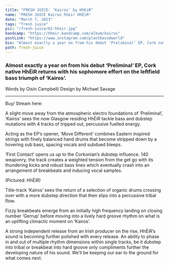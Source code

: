 ---
title: "FRESH JUICE: ‘Kairos’ by HhÉiR"
name: "FRESH JUICE Kairos hheir HhÉiR"
date: "March 7, 2023"
tags: "fresh juice"
pic: "/fresh-juice/62-hheir.jpg"
bandcamp: "https://hheir.bandcamp.com/album/kairos"
postLink: "https://www.instagram.com/plantbassdworld"
bio: "Almost exactly a year on from his debut ‘Preliminal’ EP, Cork native HhÉiR returns with his sophomore effort on the leftfield bass triumph of ‘Kairos’."
path: fresh-juice
---

### Almost exactly a year on from his debut ‘Preliminal’ EP, Cork native HhÉiR returns with his sophomore effort on the leftfield bass triumph of ‘Kairos’.

<p className="smallText">Words by Oisín Campbell/ Design by Michael Savage</p>

<hr />

<BandCamp src="album=2598543408" />

Buy/ Stream here: <HoverLink url="hheir.bandcamp.com/album/kairos" external />

A slight move away from the atmospheric electro foundations of ‘Preliminal’, ‘Kairos’ sees the now Glasgow residing HhÉiR tackle bass and dubstep mutations with 4 tracks of tripped out, percussive fuelled energy.

Acting as the EP’s opener, ‘Move Different’ combines Eastern inspired strings with finely balanced hand drums that become stripped down by a hovering sub bass, spacing vocals and subdued bleeps.

‘First Contact’ opens us up to the Corkonian’s dubstep influence. 140 weaponry, the track creates a weighted tension from the get go with its thundering kicks and robust bass lines which eventually crash into an arrangement of breakbeats and inducing vocal samples.

<Picture src="/fresh-juice/20-hheir.jpg" alt="HhÉiR cover pic" size={1200} />
<p className="smallText">(Pictured: HhÉiR)</p>

Title-track ‘Kairos’ sees the return of a selection of organic drums crossing over with a more dubstep direction that then slips into a percussive tribal flow.

Fizzy breakbeats emerge from an initially high frequency landing on closing number ‘Gerrup’ before moving into a lively hard groove rhythm on what is an uplifting climactic moment on ‘Kairos’.

A strong independent release from an Irish producer on the rise, HhÉiR’s sound is becoming further polished with every release. An ability to phase in and out of multiple rhythm dimensions within single tracks, be it dubstep into tribal or breakbeat into hard groove only compliments further the developing nature of his sound. We’ll be keeping our ear to the ground for what comes next.
